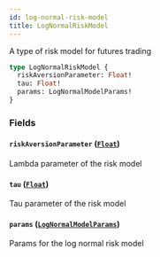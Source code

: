 ```yaml
---
id: log-normal-risk-model
title: LogNormalRiskModel
---
```



A type of risk model for futures trading

```graphql
type LogNormalRiskModel {
  riskAversionParameter: Float!
  tau: Float!
  params: LogNormalModelParams!
}
```


### Fields

#### `riskAversionParameter` ([`Float`](/docs/mainnet/graphql/scalars/float))

Lambda parameter of the risk model


#### `tau` ([`Float`](/docs/mainnet/graphql/scalars/float))

Tau parameter of the risk model


#### `params` ([`LogNormalModelParams`](/docs/mainnet/graphql/objects/log-normal-model-params))

Params for the log normal risk model




